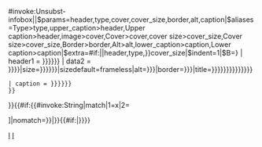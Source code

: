 {{{{{|safesubst:}}}#invoke:Unsubst-infobox||$params=header,type,cover,cover_size,border,alt,caption|$aliases=Type>type,upper_caption>header,Upper caption>header,image>cover,Cover>cover,cover size>cover_size,Cover size>cover_size,Border>border,Alt>alt,lower_caption>caption,Lower caption>caption|$extra={{{{{|safesubst:}}}#if:{{{header|}}}{{{type|}}}||header,type,}}cover_size|$indent=1|$B={{Infobox
| child       = <includeonly>yes</includeonly>
| headerstyle = background: {{Template:Infobox album/color|{{{type|{{{Type|}}}}}}}}
| header1     = {{{header|{{{upper_caption|{{{Upper caption|}}}}}}}}}
| data2       = {{Infobox | child = yes
 | image   = {{#invoke:InfoboxImage|InfoboxImage|image={{{cover|{{{image|{{{Cover|}}}}}}}}}|size={{{cover_size|{{{cover size|{{{Cover size|}}}}}}}}}|sizedefault=frameless|alt={{{alt|{{{Alt|}}}}}}|border={{{border|{{{Border|}}}}}}|title={{{caption|{{{lower_caption|{{{Lower caption|{{{upper_caption|{{{Upper caption|}}}}}}}}}}}}}}}}}
 | caption = {{{caption|{{{lower_caption|{{{Lower caption|}}}}}}}}}
 }}
}}{{#if:{{#invoke:String|match|1={{{header|}}}{{{type|}}}{{{Type|}}}{{{upper_caption|}}}{{{Upper caption|}}}{{{cover|}}}{{{image|}}}{{{Cover|}}}{{{cover_size|}}}{{{cover size|}}}{{{Cover size|}}}{{{alt|}}}{{{Alt|}}}{{{border|}}}{{{Border|}}}{{{caption|}}}{{{lower_caption|}}}{{{Lower caption|}}}x|2=</?t[drh][ >]|nomatch=}}|[[Category:含有畸形表格对象的音乐信息框|I]]}}{{#if:{{{Type|}}}{{{upper_caption|}}}{{{Upper caption|}}}{{{Cover|}}}{{{cover size|}}}{{{Cover size|}}}{{{Alt|}}}{{{Border|}}}{{{lower_caption|}}}{{{Lower caption|}}}|[[Category:音樂信息框使用已棄用參數|I]]}}}}<noinclude>
{{documentation}}
</noinclude>